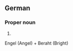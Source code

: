 {{wikipedia|lang=de}}
==German==

===Proper noun===
{{infl|de|proper noun}}

# {{given name|male|lang=de}}
{{count page|[[Wiktionary:Page count]]}}


Engel (Angel) + Beraht (Bright)